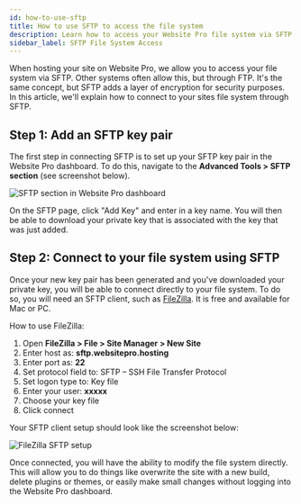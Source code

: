 ```yaml
---
id: how-to-use-sftp
title: How to use SFTP to access the file system
description: Learn how to access your Website Pro file system via SFTP for direct file management.
sidebar_label: SFTP File System Access
---
```


When hosting your site on Website Pro, we allow you to access your file system via SFTP. Other systems often allow this, but through FTP. It's the same concept, but SFTP adds a layer of encryption for security purposes. In this article, we'll explain how to connect to your sites file system through SFTP.

## Step 1: Add an SFTP key pair

The first step in connecting SFTP is to set up your SFTP key pair in the Website Pro dashboard. To do this, navigate to the **Advanced Tools > SFTP section** (see screenshot below).

![SFTP section in Website Pro dashboard](/img/vendasta-products/website/sftp/sftp-section-alt.jpg)

On the SFTP page, click "Add Key" and enter in a key name. You will then be able to download your private key that is associated with the key that was just added.

## Step 2: Connect to your file system using SFTP

Once your new key pair has been generated and you've downloaded your private key, you will be able to connect directly to your file system. To do so, you will need an SFTP client, such as [FileZilla](https://filezilla-project.org/). It is free and available for Mac or PC.

How to use FileZilla:

1. Open **FileZilla > File > Site Manager > New Site**
2. Enter host as: **sftp.websitepro.hosting**
3. Enter port as: **22**
4. Set protocol field to: SFTP – SSH File Transfer Protocol
5. Set logon type to: Key file
6. Enter your user: **xxxxx**
7. Choose your key file
8. Click connect

Your SFTP client setup should look like the screenshot below:

![FileZilla SFTP setup](/img/vendasta-products/website/sftp/filezilla-setup-alt.png)

Once connected, you will have the ability to modify the file system directly. This will allow you to do things like overwrite the site with a new build, delete plugins or themes, or easily make small changes without logging into the Website Pro dashboard.